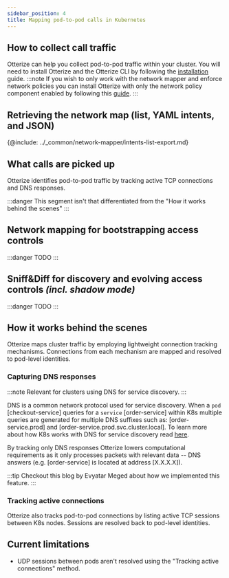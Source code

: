 ```yaml
---
sidebar_position: 4
title: Mapping pod-to-pod calls in Kubernetes
---
```


## How to collect call traffic
Otterize can help you collect pod-to-pod traffic within your cluster. You will need to install Otterize and the Otterize CLI by following
the [installation](/documentation/guides/k8s-installation) guide.
:::note
If you wish to only work with the network mapper and enforce network policies you can
install Otterize with only the network policy component enabled by following this [guide](/documentation/guides/k8s-installation#network-policies-only).
:::
## Retrieving the network map (list, YAML intents, and JSON)

{@include: ../_common/network-mapper/intents-list-export.md}

## What calls are picked up

Otterize identifies pod-to-pod traffic by tracking active TCP connections and DNS responses.

:::danger
This segment isn't that differentiated from the "How it works behind the scenes"
:::

## Network mapping for bootstrapping access controls
:::danger
TODO
:::

## Sniff&Diff for discovery and evolving access controls *(incl. shadow mode)*
:::danger
TODO
:::

## How it works behind the scenes

Otterize maps cluster traffic by employing lightweight connection tracking mechanisms. Connections from
each mechanism are mapped and resolved to pod-level identities.

### Capturing DNS responses

:::note
Relevant for clusters using DNS for service discovery.
:::

DNS is a common network protocol used for service discovery. When a `pod` [checkout-service] queries for a `service`
[order-service] within K8s multiple queries are generated for multiple DNS suffixes such as: [order-service.prod] and
[order-service.prod.svc.cluster.local]. To learn more about how K8s works with DNS for service discovery
read [here](https://kubernetes.io/docs/concepts/services-networking/dns-pod-service/).

By tracking only DNS responses Otterize lowers computational requirements as it only processes packets with relevant
data -- DNS answers (e.g. [order-service] is located at address [X.X.X.X]).

:::tip
Checkout this blog by Evyatar Meged about how we implemented this feature.
:::

### Tracking active connections

Otterize also tracks pod-to-pod connections by listing active TCP sessions between K8s nodes. Sessions are resolved back
to pod-level identities.

## Current limitations

* UDP sessions between pods aren't resolved using the "Tracking active connections" method.
